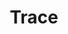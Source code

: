 ---
title: Trace
description: Plugins and configuration settings that can improve the developer experience when working with Tailwind CSS.
---